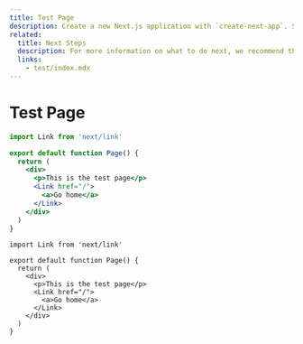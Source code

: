 ```yaml
---
title: Test Page
description: Create a new Next.js application with `create-next-app`. Set up TypeScript, styles, and configure your `next.config.js` file.
related:
  title: Next Steps
  description: For more information on what to do next, we recommend the following sections
  links:
    - test/index.mdx
---
```


# Test Page

```jsx filename="app/page.jsx" switcher
import Link from 'next/link'

export default function Page() {
  return (
    <div>
      <p>This is the test page</p>
      <Link href="/">
        <a>Go home</a>
      </Link>
    </div>
  )
}
```

```tsx filename="app/page.tsx" switcher
import Link from 'next/link'

export default function Page() {
  return (
    <div>
      <p>This is the test page</p>
      <Link href="/">
        <a>Go home</a>
      </Link>
    </div>
  )
}
```
